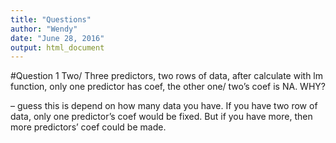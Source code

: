 ```yaml
---
title: "Questions"
author: "Wendy"
date: "June 28, 2016"
output: html_document
---
```


#Question 1
Two/ Three predictors, two rows of data, after calculate with lm function, only one predictor has coef, the other one/ two's coef is NA. 
WHY?

-- guess this is depend on how many data you have. If you have two row of data, only one predictor's coef would be fixed. But if you have more, then more predictors' coef could be made. 